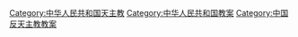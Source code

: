 [[Category:中华人民共和国天主教|Category:中华人民共和国天主教]]
[[Category:中华人民共和国教案|Category:中华人民共和国教案]]
[[Category:中国反天主教教案|Category:中国反天主教教案]]